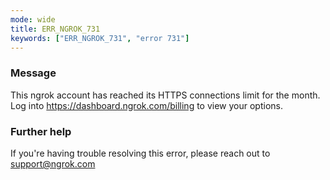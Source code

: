 ```yaml
---
mode: wide
title: ERR_NGROK_731
keywords: ["ERR_NGROK_731", "error 731"]
---
```


### Message

This ngrok account has reached its HTTPS connections limit for the month. Log into https://dashboard.ngrok.com/billing to view your options.

### Further help

If you're having trouble resolving this error, please reach out to [support@ngrok.com](mailto:support@ngrok.com?subject=Help%20with%20ERR_NGROK_731)
